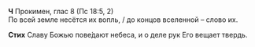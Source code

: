 **Ч** Прокимен, глас 8 (Пс 18:5, 2)  
По всей земле несётся их вопль, / до концов вселенной – слово их.

**Стих** Славу Божью пове́дают небеса, и о деле рук Его вещает твердь.
